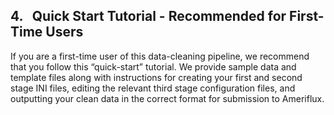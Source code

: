 ## 4. &nbsp; Quick Start Tutorial - Recommended for First-Time Users

If you are a first-time user of this data-cleaning pipeline, we recommend that you follow this "quick-start" tutorial. We provide sample data and template files along with instructions for creating your first and second stage INI files, editing the relevant third stage configuration files, and outputting your clean data in the correct format for submission to Ameriflux. 

<!-- This section provides quick-start instructions for creating your first and second stage INI files, editing the relevant third stage configuration files, and outputting your clean data in the correct format for submission to Ameriflux. -->


<!-- moved this to the start of first stage INI tutorial section>

<!-- ### Download template INI/config files:

<a href="ini_templates_sample_data/Template_Sample_INIs.zip">Template and Sample INI/config files</a>


1. Download the files above; unzip the contents, and copy the TEMPLATE files in the `Template_INI_config_files` folder to the location shown in figure 6.1:

    <img src="images/directory_trees/DirectoryTree6a_short.jpg" alt="DirectoryTree:MatlabDirectory" width="350"/>

    *Figure 6.1. Directory tree showing location of template INI files inside relevant SITEID folder.*

2. Rename the TEMPLATE files you just copied, replacing "TEMPLATE" with your site ID (`SITEID1` in this example; this filename format is required). 

3. The files in the `Tutorial_filled_sample_files` folder are completed, "filled-in" versions of the TEMPLATE files that work with the sample data available for download in section 5. -->
